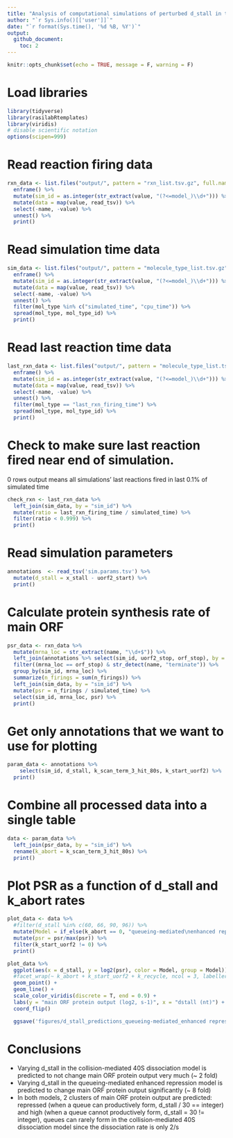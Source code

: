 ```yaml
---
title: "Analysis of computational simulations of perturbed d_stall in the queueing-mediated enhanced repression and collision-mediated 40S dissociation models"
author: "`r Sys.info()[['user']]`"
date: "`r format(Sys.time(), '%d %B, %Y')`"
output: 
  github_document:
    toc: 2
---
```


```r
knitr::opts_chunk$set(echo = TRUE, message = F, warning = F)
```

# Load libraries
```r
library(tidyverse)
library(rasilabRtemplates)
library(viridis)
# disable scientific notation
options(scipen=999)
```

# Read reaction firing data
```r
rxn_data <- list.files("output/", pattern = "rxn_list.tsv.gz", full.names = T) %>% 
  enframe() %>% 
  mutate(sim_id = as.integer(str_extract(value, "(?<=model_)\\d+"))) %>% 
  mutate(data = map(value, read_tsv)) %>%
  select(-name, -value) %>% 
  unnest() %>%
  print()
```

# Read simulation time data
```r
sim_data <- list.files("output/", pattern = "molecule_type_list.tsv.gz", full.names = T) %>% 
  enframe() %>% 
  mutate(sim_id = as.integer(str_extract(value, "(?<=model_)\\d+"))) %>% 
  mutate(data = map(value, read_tsv)) %>%
  select(-name, -value) %>% 
  unnest() %>% 
  filter(mol_type %in% c("simulated_time", "cpu_time")) %>% 
  spread(mol_type, mol_type_id) %>% 
  print()
```

# Read last reaction time data

```r
last_rxn_data <- list.files("output/", pattern = "molecule_type_list.tsv.gz", full.names = T) %>% 
  enframe() %>% 
  mutate(sim_id = as.integer(str_extract(value, "(?<=model_)\\d+"))) %>% 
  mutate(data = map(value, read_tsv)) %>%
  select(-name, -value) %>% 
  unnest() %>% 
  filter(mol_type == "last_rxn_firing_time") %>%
  spread(mol_type, mol_type_id) %>% 
  print()
```

# Check to make sure last reaction fired near end of simulation. 
0 rows output means all simulations' last reactions fired in last 0.1% of simulated time

```r
check_rxn <- last_rxn_data %>%
  left_join(sim_data, by = "sim_id") %>%
  mutate(ratio = last_rxn_firing_time / simulated_time) %>%
  filter(ratio < 0.999) %>%
  print()
```

# Read simulation parameters
```r
annotations  <- read_tsv('sim.params.tsv') %>%
  mutate(d_stall = x_stall - uorf2_start) %>%
  print()
```

# Calculate protein synthesis rate of main ORF

```r
psr_data <- rxn_data %>% 
  mutate(mrna_loc = str_extract(name, "\\d+$")) %>% 
  left_join(annotations %>% select(sim_id, uorf2_stop, orf_stop), by = "sim_id") %>% 
  filter((mrna_loc == orf_stop) & str_detect(name, "terminate")) %>% 
  group_by(sim_id, mrna_loc) %>% 
  summarize(n_firings = sum(n_firings)) %>% 
  left_join(sim_data, by = "sim_id") %>% 
  mutate(psr = n_firings / simulated_time) %>% 
  select(sim_id, mrna_loc, psr) %>% 
  print()
```

# Get only annotations that we want to use for plotting

```r
param_data <- annotations %>% 
    select(sim_id, d_stall, k_scan_term_3_hit_80s, k_start_uorf2) %>%
  print()
```

# Combine all processed data into a single table
```r
data <- param_data %>% 
  left_join(psr_data, by = "sim_id") %>%
  rename(k_abort = k_scan_term_3_hit_80s) %>% 
  print()
```

# Plot PSR as a function of d_stall and k_abort rates
```r
plot_data <- data %>%
  #filter(d_stall %in% c(60, 66, 90, 96)) %>%
  mutate(Model = if_else(k_abort == 0, "queueing-mediated\nenhanced repression", "collision-mediated\n40S dissociation")) %>%
  mutate(psr = psr/max(psr)) %>%
  filter(k_start_uorf2 != 0) %>%
  print()

plot_data %>% 
  ggplot(aes(x = d_stall, y = log2(psr), color = Model, group = Model)) +
  #facet_wrap(~ k_abort + k_start_uorf2 + k_recycle, ncol = 3, labeller = label_both, scales = "free") +
  geom_point() +
  geom_line() +
  scale_color_viridis(discrete = T, end = 0.9) +
  labs(y = "main ORF protein output (log2, s-1)", x = "dstall (nt)") +
  coord_flip()

  ggsave('figures/d_stall_predictions_queueing-mediated_enhanced repression_collision-mediated_40S dissociation.pdf')

```

# Conclusions

 - Varying d_stall in the collision-mediated 40S dissociation model is predicted to not change main ORF protein output very much (~ 2 fold)
 - Varying d_stall in the queueing-mediated enhanced repression model is predicted to change main ORF protein output significantly (~ 8 fold)
 - In both models, 2 clusters of main ORF protein output are predicted: repressed (when a queue can productively form, d_stall / 30 == integer) and high (when a queue cannot productively form, d_stall = 30 != integer), queues can rarely form in the collision-mediated 40S dissociation model since the dissociation rate is only 2/s